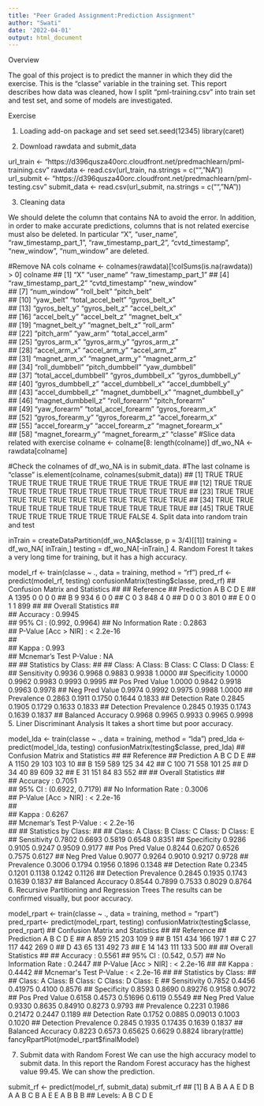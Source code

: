 ```yaml
---
title: "Peer Graded Assignment:Prediction Assignment"
author: "Swati"
date: '2022-04-01'
output: html_document
---
```


Overview

The goal of this project is to predict the manner in which they did the exercise. This is the “classe” variable in the training set. This report describes how data was cleaned, how I split “pml-training.csv” into train set and test set, and some of models are investigated.

Exercise

1. Loading add-on package and set seed
set.seed(12345)
library(caret)

2. Download rawdata and submit_data

url_train <- "https://d396qusza40orc.cloudfront.net/predmachlearn/pml-training.csv"
rawdata <- read.csv(url_train, na.strings = c("", "NA"))
url_submit <- "https://d396qusza40orc.cloudfront.net/predmachlearn/pml-testing.csv"
submit_data <- read.csv(url_submit, na.strings = c("", "NA"))

3. Cleaning data

We should delete the column that contains NA to avoid the error. In addition, in order to make accurate predictions, columns that is not related exercise must also be deleted. In particular “X”, “user_name”, “raw_timestamp_part_1”, “raw_timestamp_part_2”, “cvtd_timestamp”, “new_window”, “num_window” are deleted.

#Remove NA cols
colname <- colnames(rawdata)[!colSums(is.na(rawdata)) > 0]
colname
##  [1] "X"                    "user_name"            "raw_timestamp_part_1"
##  [4] "raw_timestamp_part_2" "cvtd_timestamp"       "new_window"          
##  [7] "num_window"           "roll_belt"            "pitch_belt"          
## [10] "yaw_belt"             "total_accel_belt"     "gyros_belt_x"        
## [13] "gyros_belt_y"         "gyros_belt_z"         "accel_belt_x"        
## [16] "accel_belt_y"         "accel_belt_z"         "magnet_belt_x"       
## [19] "magnet_belt_y"        "magnet_belt_z"        "roll_arm"            
## [22] "pitch_arm"            "yaw_arm"              "total_accel_arm"     
## [25] "gyros_arm_x"          "gyros_arm_y"          "gyros_arm_z"         
## [28] "accel_arm_x"          "accel_arm_y"          "accel_arm_z"         
## [31] "magnet_arm_x"         "magnet_arm_y"         "magnet_arm_z"        
## [34] "roll_dumbbell"        "pitch_dumbbell"       "yaw_dumbbell"        
## [37] "total_accel_dumbbell" "gyros_dumbbell_x"     "gyros_dumbbell_y"    
## [40] "gyros_dumbbell_z"     "accel_dumbbell_x"     "accel_dumbbell_y"    
## [43] "accel_dumbbell_z"     "magnet_dumbbell_x"    "magnet_dumbbell_y"   
## [46] "magnet_dumbbell_z"    "roll_forearm"         "pitch_forearm"       
## [49] "yaw_forearm"          "total_accel_forearm"  "gyros_forearm_x"     
## [52] "gyros_forearm_y"      "gyros_forearm_z"      "accel_forearm_x"     
## [55] "accel_forearm_y"      "accel_forearm_z"      "magnet_forearm_x"    
## [58] "magnet_forearm_y"     "magnet_forearm_z"     "classe"
#Slice data related with exercise
colname <- colname[8: length(colname)]
df_wo_NA <- rawdata[colname]

#Check the colnames of df_wo_NA is in submit_data.
#The last colname is "classe"
is.element(colname, colnames(submit_data))
##  [1]  TRUE  TRUE  TRUE  TRUE  TRUE  TRUE  TRUE  TRUE  TRUE  TRUE  TRUE
## [12]  TRUE  TRUE  TRUE  TRUE  TRUE  TRUE  TRUE  TRUE  TRUE  TRUE  TRUE
## [23]  TRUE  TRUE  TRUE  TRUE  TRUE  TRUE  TRUE  TRUE  TRUE  TRUE  TRUE
## [34]  TRUE  TRUE  TRUE  TRUE  TRUE  TRUE  TRUE  TRUE  TRUE  TRUE  TRUE
## [45]  TRUE  TRUE  TRUE  TRUE  TRUE  TRUE  TRUE  TRUE FALSE
4. Split data into random train and test

inTrain = createDataPartition(df_wo_NA$classe, p = 3/4)[[1]]
training = df_wo_NA[ inTrain,]
testing = df_wo_NA[-inTrain,]
4. Random Forest
It takes a very long time for training, but it has a high accuracy.

model_rf <- train(classe ~ ., data = training, method = "rf")
pred_rf <- predict(model_rf, testing)
confusionMatrix(testing$classe, pred_rf)
## Confusion Matrix and Statistics
## 
##           Reference
## Prediction    A    B    C    D    E
##          A 1395    0    0    0    0
##          B    9  934    6    0    0
##          C    0    3  848    4    0
##          D    0    0    3  801    0
##          E    0    0    1    1  899
## 
## Overall Statistics
##                                          
##                Accuracy : 0.9945         
##                  95% CI : (0.992, 0.9964)
##     No Information Rate : 0.2863         
##     P-Value [Acc > NIR] : < 2.2e-16      
##                                          
##                   Kappa : 0.993          
##  Mcnemar's Test P-Value : NA             
## 
## Statistics by Class:
## 
##                      Class: A Class: B Class: C Class: D Class: E
## Sensitivity            0.9936   0.9968   0.9883   0.9938   1.0000
## Specificity            1.0000   0.9962   0.9983   0.9993   0.9995
## Pos Pred Value         1.0000   0.9842   0.9918   0.9963   0.9978
## Neg Pred Value         0.9974   0.9992   0.9975   0.9988   1.0000
## Prevalence             0.2863   0.1911   0.1750   0.1644   0.1833
## Detection Rate         0.2845   0.1905   0.1729   0.1633   0.1833
## Detection Prevalence   0.2845   0.1935   0.1743   0.1639   0.1837
## Balanced Accuracy      0.9968   0.9965   0.9933   0.9965   0.9998
5. Liner Discriminant Analysis
It takes a short time but poor accuracy.

model_lda <- train(classe ~ ., data = training, method = "lda")
pred_lda <- predict(model_lda, testing)
confusionMatrix(testing$classe, pred_lda)
## Confusion Matrix and Statistics
## 
##           Reference
## Prediction    A    B    C    D    E
##          A 1150   29  103  103   10
##          B  159  589  125   34   42
##          C  100   71  558  101   25
##          D   34   40   89  609   32
##          E   31  151   84   83  552
## 
## Overall Statistics
##                                           
##                Accuracy : 0.7051          
##                  95% CI : (0.6922, 0.7179)
##     No Information Rate : 0.3006          
##     P-Value [Acc > NIR] : < 2.2e-16       
##                                           
##                   Kappa : 0.6267          
##  Mcnemar's Test P-Value : < 2.2e-16       
## 
## Statistics by Class:
## 
##                      Class: A Class: B Class: C Class: D Class: E
## Sensitivity            0.7802   0.6693   0.5819   0.6548   0.8351
## Specificity            0.9286   0.9105   0.9247   0.9509   0.9177
## Pos Pred Value         0.8244   0.6207   0.6526   0.7575   0.6127
## Neg Pred Value         0.9077   0.9264   0.9010   0.9217   0.9728
## Prevalence             0.3006   0.1794   0.1956   0.1896   0.1348
## Detection Rate         0.2345   0.1201   0.1138   0.1242   0.1126
## Detection Prevalence   0.2845   0.1935   0.1743   0.1639   0.1837
## Balanced Accuracy      0.8544   0.7899   0.7533   0.8029   0.8764
6. Recursive Partitioning and Regression Trees
The results can be confirmed visually, but poor accuracy.

model_rpart <- train(classe ~ ., data = training, method = "rpart")
pred_rpart<- predict(model_rpart, testing)
confusionMatrix(testing$classe, pred_rpart)
## Confusion Matrix and Statistics
## 
##           Reference
## Prediction   A   B   C   D   E
##          A 859 215 203 109   9
##          B 151 434 166 197   1
##          C  27 117 442 269   0
##          D  43  65 131 492  73
##          E  14 143 111 133 500
## 
## Overall Statistics
##                                        
##                Accuracy : 0.5561       
##                  95% CI : (0.542, 0.57)
##     No Information Rate : 0.2447       
##     P-Value [Acc > NIR] : < 2.2e-16    
##                                        
##                   Kappa : 0.4442       
##  Mcnemar's Test P-Value : < 2.2e-16    
## 
## Statistics by Class:
## 
##                      Class: A Class: B Class: C Class: D Class: E
## Sensitivity            0.7852   0.4456  0.41975   0.4100   0.8576
## Specificity            0.8593   0.8690  0.89276   0.9158   0.9072
## Pos Pred Value         0.6158   0.4573  0.51696   0.6119   0.5549
## Neg Pred Value         0.9330   0.8635  0.84910   0.8273   0.9793
## Prevalence             0.2231   0.1986  0.21472   0.2447   0.1189
## Detection Rate         0.1752   0.0885  0.09013   0.1003   0.1020
## Detection Prevalence   0.2845   0.1935  0.17435   0.1639   0.1837
## Balanced Accuracy      0.8223   0.6573  0.65625   0.6629   0.8824
library(rattle)
fancyRpartPlot(model_rpart$finalModel)


7. Submit data with Random Forest
We can use the high accuracy model to submit data. In this report the Random Forest accuracy has the highest value 99.45. We can show the prediction.

submit_rf <- predict(model_rf, submit_data)
submit_rf
##  [1] B A B A A E D B A A B C B A E E A B B B
## Levels: A B C D E